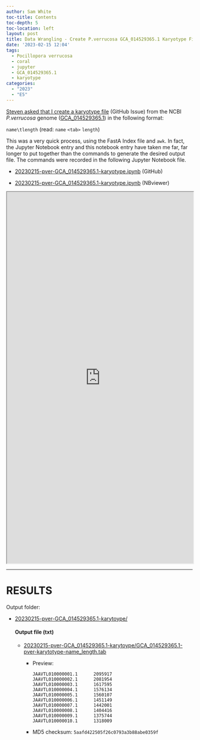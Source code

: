 ```yaml
---
author: Sam White
toc-title: Contents
toc-depth: 5
toc-location: left
layout: post
title: Data Wrangling - Create P.verrucosa GCA_014529365.1 Karyotype File
date: '2023-02-15 12:04'
tags: 
  - Pocillopora verrucosa
  - coral
  - jupyter
  - GCA_014529365.1
  - karyotype
categories: 
  - "2023"
  - "E5"
---
```

[Steven asked that I create a karyotype file](https://github.com/RobertsLab/resources/issues/1580) (GitHub Issue) from the NCBI _P.verrucosa_ genome ([GCA_014529365.1](https://www.ncbi.nlm.nih.gov/data-hub/genome/GCA_014529365.1/)) in the following format:

`name\tlength` (read: `name` `<tab>` `length`)

This was a very quick process, using the FastA Index file and `awk`. In fact, the Jupyter Notebook entry and this notebook entry have taken me far, far longer to put together than the commands to generate the desired output file. The commands were recorded in the following Jupyter Notebook file.

- [20230215-pver-GCA_014529365.1-karyotype.ipynb](https://github.com/RobertsLab/code/blob/master/notebooks/sam/20230215-pver-GCA_014529365.1-karyotype.ipynb) (GitHub)

- [20230215-pver-GCA_014529365.1-karyotype.ipynb](https://nbviewer.org/github/RobertsLab/code/blob/master/notebooks/sam/20230215-pver-GCA_014529365.1-karyotype.ipynb) (NBviewer)


<iframe src="https://nbviewer.org/github/RobertsLab/code/blob/master/notebooks/sam/20230215-pver-GCA_014529365.1-karyotype.ipynb" width="100%" height="1000" scrolling="yes"></iframe>


---

# RESULTS

Output folder:

- [20230215-pver-GCA_014529365.1-karytoype/](https://gannet.fish.washington.edu/Atumefaciens/20230215-pver-GCA_014529365.1-karytoype/)

  #### Output file (txt)

  - [20230215-pver-GCA_014529365.1-karytoype/GCA_014529365.1-pver-karytotype-name_length.tab](https://gannet.fish.washington.edu/Atumefaciens/20230215-pver-GCA_014529365.1-karytoype/GCA_014529365.1-pver-karytotype-name_length.tab)

    - Preview:

      ```
      JAAVTL010000001.1 	 2095917
      JAAVTL010000002.1 	 2081954
      JAAVTL010000003.1 	 1617595
      JAAVTL010000004.1 	 1576134
      JAAVTL010000005.1 	 1560107
      JAAVTL010000006.1 	 1451149
      JAAVTL010000007.1 	 1442001
      JAAVTL010000008.1 	 1404416
      JAAVTL010000009.1 	 1375744
      JAAVTL010000010.1 	 1318009
      ```

    - MD5 checksum: `5aafd422505f26c0793a3b88abe0359f`


